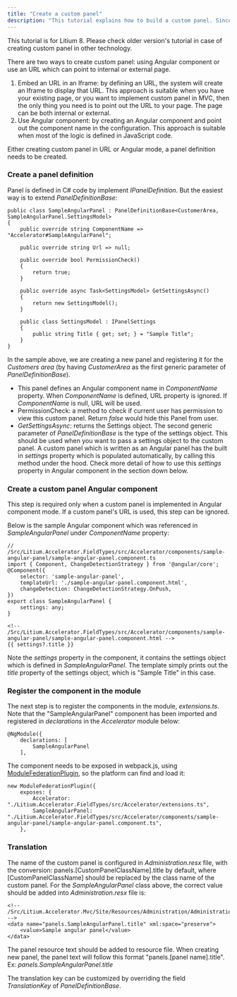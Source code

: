 ```yaml
---
title: "Create a custom panel"
description: "This tutorial explains how to build a custom panel. Since Litium 8, Area panels have been rewritten to eliminate WebForms, improve the performance and reliability."
---
```


This tutorial is for Litium 8. Please check older version's tutorial in case of creating custom panel in other technology.

There are two ways to create custom panel: using Angular component or use an URL which can point to internal or external page.

1. Embed an URL in an Iframe: by defining an URL, the system will create an Iframe to display that URL. This approach is suitable when you have your existing page, or you want to implement custom panel in MVC, then the only thing you need is to point out the URL to your page. The page can be both internal or external.
2. Use Angular component: by creating an Angular component and point out the component name in the configuration. This approach is suitable when most of the logic is defined in JavaScript code.

Either creating custom panel in URL or Angular mode, a panel definition needs to be created.

### Create a panel definition

Panel is defined in C# code by implement _IPanelDefinition_. But the easiest way is to extend _PanelDefinitionBase_:

```
public class SampleAngularPanel : PanelDefinitionBase<CustomerArea, SampleAngularPanel.SettingsModel>
{
    public override string ComponentName => "Accelerator#SampleAngularPanel";

    public override string Url => null;

    public override bool PermissionCheck()
    {
        return true;
    }

    public override async Task<SettingsModel> GetSettingsAsync()
    {
        return new SettingsModel();
    }

    public class SettingsModel : IPanelSettings
    {
        public string Title { get; set; } = "Sample Title";
    }
}
```

In the sample above, we are creating a new panel and registering it for the _Customers area_ (by having _CustomerArea_ as the first generic parameter of _PanelDefinitionBase_).

- This panel defines an Angular component name in _ComponentName_ property. When _ComponentName_ is defined, URL property is ignored. If _ComponentName_ is null, URL will be used.
- PermissionCheck: a method to check if current user has permission to view this custom panel. Return _false_ would hide this Panel from user.
- _GetSettingsAsync_: returns the Settings object. The second generic parameter of _PanelDefinitionBase_ is the type of the settings object. This should be used when you want to pass a settings object to the custom panel. A custom panel which is written as an Angular panel has the built in _settings_ property which is populated automatically, by calling this method under the hood. Check more detail of how to use this _settings_ property in Angular component in the section down below.

### Create a custom panel Angular component

This step is required only when a custom panel is implemented in Angular component mode. If a custom panel's URL is used, this step can be ignored.

Below is the sample Angular component which was referenced in _SampleAngularPanel_ under _ComponentName_ property:

```
// /Src/Litium.Accelerator.FieldTypes/src/Accelerator/components/sample-angular-panel/sample-angular-panel.component.ts
import { Component, ChangeDetectionStrategy } from '@angular/core';
@Component({
    selector: 'sample-angular-panel',
    templateUrl: './sample-angular-panel.component.html',
    changeDetection: ChangeDetectionStrategy.OnPush, 
})
export class SampleAngularPanel {
    settings: any;
}
```

```
<!-- /Src/Litium.Accelerator.FieldTypes/src/Accelerator/components/sample-angular-panel/sample-angular-panel.component.html -->
{{ settings?.title }}
```

Note the _settings_ property in the component, it contains the settings object which is defined in _SampleAngularPanel_. The template simply prints out the _title_ property of the settings object, which is "Sample Title" in this case.

### Register the component in the module

The next step is to register the components in the module, _extensions.ts_. Note that the "SampleAngularPanel" component has been imported and registered in _declarations_ in the _Accelerator_ module below:

```
@NgModule({
    declarations: [
        SampleAngularPanel
    ],
```

The component needs to be exposed in webpack.js, using [ModuleFederationPlugin](https://webpack.js.org/concepts/module-federation/), so the platform can find and load it:

```
new ModuleFederationPlugin({
    exposes: {
        Accelerator: "./Litium.Accelerator.FieldTypes/src/Accelerator/extensions.ts",
        SampleAngularPanel: "./Litium.Accelerator.FieldTypes/src/Accelerator/components/sample-angular-panel/sample-angular-panel.component.ts",
    },
```

### Translation

The name of the custom panel is configured in _Administration.resx_ file, with the conversion: panels.[CustomPanelClassName].title by default, where [CustomPanelClassName] should be replaced by the class name of the custom panel. For the _SampleAngularPanel_ class above, the correct value should be added into _Administration.resx_ file is:

```
<!-- /Src/Litium.Accelerator.Mvc/Site/Resources/Administration/Administration.resx -->
<data name="panels.SampleAngularPanel.title" xml:space="preserve">
    <value>Sample angular panel</value>
</data>
```

The panel resource text should be added to resource file. When creating new panel, the panel text will follow this format "panels.[panel name].title". Ex: _panels.SampleAngularPanel.title_

The translation key can be customized by overriding the field _TranslationKey_ of _PanelDefinitionBase_.